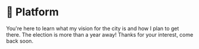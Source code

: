 # 📝 Platform 

You're here to learn what my vision for the city is and how I plan to get there. The election is more than a year away! Thanks for your interest, come back soon.